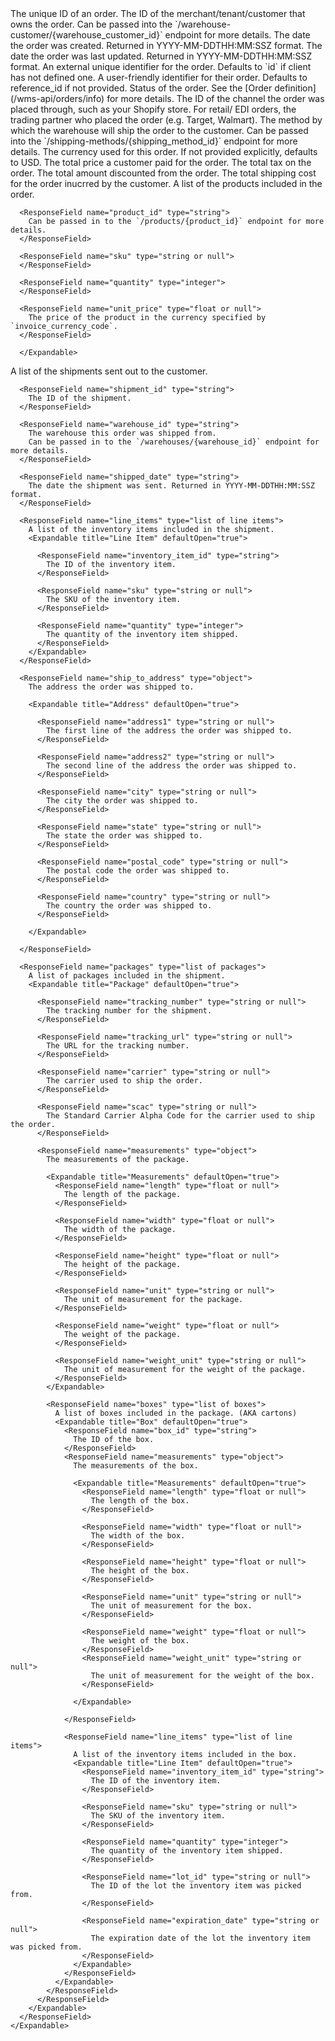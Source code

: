<Expandable title="Order">
  <ResponseField name="id" type="string">
    The unique ID of an order.
  </ResponseField>

  <ResponseField name="warehouse_customer_id" type="string">
    The ID of the merchant/tenant/customer that owns the order.
    Can be passed into the `/warehouse-customer/{warehouse_customer_id}` endpoint for more details.
  </ResponseField>

  <ResponseField name="created_date" type="string">
    The date the order was created. Returned in YYYY-MM-DDTHH:MM:SSZ format.
  </ResponseField>

  <ResponseField name="updated_date" type="string">
    The date the order was last updated. Returned in YYYY-MM-DDTHH:MM:SSZ format.
  </ResponseField>

  <ResponseField name="reference_id" type="string">
    An external unique identifier for the order. Defaults to `id` if client has not defined one.
  </ResponseField>

  <ResponseField name="order_number" type="string">
    A user-friendly identifier for their order. Defaults to reference_id if not provided.
  </ResponseField>

  <ResponseField name="status" type="string">
    Status of the order. See the [Order definition](/wms-api/orders/info) for more details.
  </ResponseField>

  <ResponseField name="channel" type="string or null">
    The ID of the channel the order was placed through, such as your Shopify store.
  </ResponseField>

  <ResponseField name="trading_partner" type="string or null">
    For retail/ EDI orders, the trading partner who placed the order (e.g. Target, Walmart).
  </ResponseField>

  <ResponseField name="shipping_method" type="string or null">
    The method by which the warehouse will ship the order to the customer.
    Can be passed into the `/shipping-methods/{shipping_method_id}` endpoint for more details.
  </ResponseField>

  <ResponseField name="invoice_currency_code" type="string">
    The currency used for this order. If not provided explicitly, defaults to USD.
  </ResponseField>

  <ResponseField name="total_price" type="float or null">
    The total price a customer paid for the order.
  </ResponseField>

  <ResponseField name="total_tax" type="float or null">
    The total tax on the order.
  </ResponseField>


  <ResponseField name="total_discount" type="float or null">
    The total amount discounted from the order.
  </ResponseField>

  <ResponseField name="total_shipping" type="float or null">
    The total shipping cost for the order inucrred by the customer.
  </ResponseField>

  <ResponseField name="line_items" type="list of line items">
      A list of the products included in the order.
      <Expandable title="Line Item" defaultOpen="true">

      <ResponseField name="product_id" type="string">
        Can be passed in to the `/products/{product_id}` endpoint for more details.
      </ResponseField>

      <ResponseField name="sku" type="string or null">
      </ResponseField>

      <ResponseField name="quantity" type="integer">
      </ResponseField>

      <ResponseField name="unit_price" type="float or null">
        The price of the product in the currency specified by `invoice_currency_code`.
      </ResponseField>

      </Expandable>
  </ResponseField>

  <ResponseField name="shipments" type="list of shipments">
    A list of the shipments sent out to the customer.
    <Expandable title="Shipment" defaultOpen="true">

      <ResponseField name="shipment_id" type="string">
        The ID of the shipment.
      </ResponseField>

      <ResponseField name="warehouse_id" type="string">
        The warehouse this order was shipped from.
        Can be passed in to the `/warehouses/{warehouse_id}` endpoint for more details.
      </ResponseField>

      <ResponseField name="shipped_date" type="string">
        The date the shipment was sent. Returned in YYYY-MM-DDTHH:MM:SSZ format.
      </ResponseField>

      <ResponseField name="line_items" type="list of line items">
        A list of the inventory items included in the shipment.
        <Expandable title="Line Item" defaultOpen="true">

          <ResponseField name="inventory_item_id" type="string">
            The ID of the inventory item.
          </ResponseField>

          <ResponseField name="sku" type="string or null">
            The SKU of the inventory item.
          </ResponseField>

          <ResponseField name="quantity" type="integer">
            The quantity of the inventory item shipped.
          </ResponseField>
        </Expandable>
      </ResponseField>

      <ResponseField name="ship_to_address" type="object">
        The address the order was shipped to.

        <Expandable title="Address" defaultOpen="true">

          <ResponseField name="address1" type="string or null">
            The first line of the address the order was shipped to.
          </ResponseField>

          <ResponseField name="address2" type="string or null">
            The second line of the address the order was shipped to.
          </ResponseField>

          <ResponseField name="city" type="string or null">
            The city the order was shipped to.
          </ResponseField>

          <ResponseField name="state" type="string or null">
            The state the order was shipped to.
          </ResponseField>

          <ResponseField name="postal_code" type="string or null">
            The postal code the order was shipped to.
          </ResponseField>

          <ResponseField name="country" type="string or null">
            The country the order was shipped to.
          </ResponseField>

        </Expandable>

      </ResponseField>

      <ResponseField name="packages" type="list of packages">
        A list of packages included in the shipment.
        <Expandable title="Package" defaultOpen="true">

          <ResponseField name="tracking_number" type="string or null">
            The tracking number for the shipment.
          </ResponseField>

          <ResponseField name="tracking_url" type="string or null">
            The URL for the tracking number.
          </ResponseField>

          <ResponseField name="carrier" type="string or null">
            The carrier used to ship the order.
          </ResponseField>

          <ResponseField name="scac" type="string or null">
            The Standard Carrier Alpha Code for the carrier used to ship the order.
          </ResponseField>

          <ResponseField name="measurements" type="object">
            The measurements of the package.

            <Expandable title="Measurements" defaultOpen="true">
              <ResponseField name="length" type="float or null">
                The length of the package.
              </ResponseField>
      
              <ResponseField name="width" type="float or null">
                The width of the package.
              </ResponseField>
      
              <ResponseField name="height" type="float or null">
                The height of the package.
              </ResponseField>

              <ResponseField name="unit" type="string or null">
                The unit of measurement for the package.
              </ResponseField>

              <ResponseField name="weight" type="float or null">
                The weight of the package.
              </ResponseField>

              <ResponseField name="weight_unit" type="string or null">
                The unit of measurement for the weight of the package.
              </ResponseField>
            </Expandable>

            <ResponseField name="boxes" type="list of boxes">
              A list of boxes included in the package. (AKA cartons)
              <Expandable title="Box" defaultOpen="true">
                <ResponseField name="box_id" type="string">
                  The ID of the box.
                </ResponseField>
                <ResponseField name="measurements" type="object">
                  The measurements of the box.

                  <Expandable title="Measurements" defaultOpen="true">
                    <ResponseField name="length" type="float or null">
                      The length of the box.
                    </ResponseField>
            
                    <ResponseField name="width" type="float or null">
                      The width of the box.
                    </ResponseField>
            
                    <ResponseField name="height" type="float or null">
                      The height of the box.
                    </ResponseField>

                    <ResponseField name="unit" type="string or null">
                      The unit of measurement for the box.
                    </ResponseField>

                    <ResponseField name="weight" type="float or null">
                      The weight of the box.
                    </ResponseField>
                    <ResponseField name="weight_unit" type="string or null">
                      The unit of measurement for the weight of the box.
                    </ResponseField>

                  </Expandable>

                </ResponseField>

                <ResponseField name="line_items" type="list of line items">
                  A list of the inventory items included in the box.
                  <Expandable title="Line Item" defaultOpen="true">
                    <ResponseField name="inventory_item_id" type="string">
                      The ID of the inventory item.
                    </ResponseField>

                    <ResponseField name="sku" type="string or null">
                      The SKU of the inventory item.
                    </ResponseField>

                    <ResponseField name="quantity" type="integer">
                      The quantity of the inventory item shipped.
                    </ResponseField>

                    <ResponseField name="lot_id" type="string or null">
                      The ID of the lot the inventory item was picked from.
                    </ResponseField>

                    <ResponseField name="expiration_date" type="string or null">
                      The expiration date of the lot the inventory item was picked from.
                    </ResponseField>
                  </Expandable>
                </ResponseField>
              </Expandable>
            </ResponseField>
          </ResponseField>
        </Expandable>
      </ResponseField>
    </Expandable>
  </ResponseField>
</Expandable>